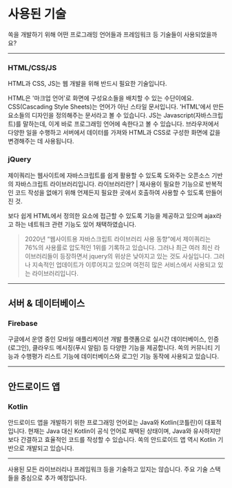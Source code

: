 
# 사용된 기술

쏙을 개발하기 위해 어떤 프로그래밍 언어들과 프레임워크 등 기술들이 사용되었을까요?

---

### HTML/CSS/JS
HTML과 CSS, JS는 웹 개발을 위해 반드시 필요한 기술입니다.

HTML은 '마크업 언어'로 화면에 구성요소들을 배치할 수 있는 수단이에요.
CSS(Cascading Style Sheets)는 언어가 아닌 스타일 문서입니다. 'HTML'에서 만든 요소들의 디자인을 정의해주는 문서라고 볼 수 있습니다.
JS는 Javascript(자바스크립트)를 말하는데, 이게 바로 프로그래밍 언어에 속한다고 볼 수 있습니다.
브라우저에서 다양한 일을 수행하고 서버에서 데이터를 가져와 HTML과 CSS로 구성한 화면에 값을 변경해주는 데 사용됩니다.

### jQuery
제이쿼리는 웹사이트에 자바스크립트를 쉽게 활용할 수 있도록 도와주는 오픈소스 기반의 자바스크립트 라이브러리입니다.
<Callout>
  라이브러리란? | 재사용이 필요한 기능으로 반복적인 코드 작성을 없애기 위해 언제든지 필요한 곳에서 호출하여 사용할 수 있도록 만들어진 것.
</Callout>

보다 쉽게 HTML에서 정의한 요소에 접근할 수 있도록 기능을 제공하고 있으며 ajax라고 하는 네트워크 관련 기능도 있어 채택하였습니다.
> 2020년 “웹사이트용 자바스크립트 라이브러리 사용 동향”에서 제이쿼리는 76%의 사용률로 압도적인 1위를 기록하고 있습니다.
그러나 최근 여러 최신 라이브러리들이 등장하면서 jquery의 위상은 낮아지고 있는 것도 사실입니다. 그러나 지속적인 업데이트가 이루어지고 있으며 여전히 많은 서비스에서 사용되고 있는 라이브러리입니다.

---
## 서버 & 데이터베이스

### Firebase 
구글에서 운영 중인 모바일 애플리케이션 개발 플랫폼으로 실시간 데이터베이스, 인증(로그인), 클라우드 메시징(푸시 알림) 등 다양한 기능을 제공합니다.
쏙의 커뮤니티 기능과 수행평가 리스트 기능에 데이터베이스와 로그인 기능 동작에 사용되고 있습니다.

---

## 안드로이드 앱

### Kotlin
안드로이드 앱을 개발하기 위한 프로그래밍 언어로는 Java와 Kotlin(코틀린)이 대표적입니다. 현재는 Java 대신 Kotlin이 공식 언어로 채택된 상태이며, Java와 유사하지만 보다 간결하고 효율적인 코드를 작성할 수 있습니다.
쏙의 안드로이드 앱 역시 Kotlin 기반으로 개발되고 있습니다.

---

<Callout>
  사용된 모든 라이브러리나 프레임워크 등을 기술하고 있지는 않습니다. 주요 기술 스택들을 중심으로 추가 예정입니다.
</Callout>
